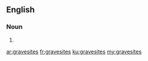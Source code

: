 ==English==

===Noun===
{{head|en|plural}}

# {{plural of|gravesite|lang=en|nocat=1}}

[[ar:gravesites]]
[[fr:gravesites]]
[[ku:gravesites]]
[[my:gravesites]]